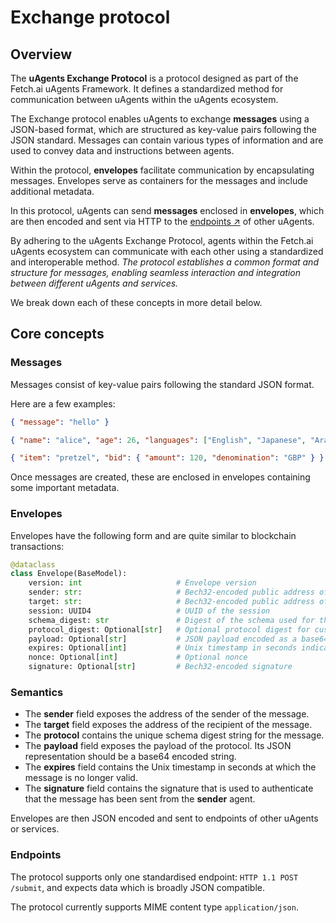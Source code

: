 # Exchange protocol

## Overview

The **uAgents Exchange Protocol** is a protocol designed as part of the Fetch.ai uAgents Framework. It defines a standardized method for communication between uAgents within the uAgents ecosystem.

The Exchange protocol enables uAgents to exchange **messages** using a JSON-based format, which are structured as key-value pairs following the JSON standard. Messages can contain various types of information and are used to convey data and instructions between agents.

Within the protocol, **envelopes** facilitate communication by encapsulating messages. Envelopes serve as containers for the messages and include additional metadata.

In this protocol, uAgents can send **messages** enclosed in **envelopes**, which are then encoded and sent via HTTP to the [endpoints ↗️](/references/contracts/uagents-almanac/endpoints.md) of other uAgents.

By adhering to the uAgents Exchange Protocol, agents within the Fetch.ai uAgents ecosystem can communicate with each other using a standardized and interoperable method. _The protocol establishes a common format and structure for messages, enabling seamless interaction and integration between different uAgents and services._

We break down each of these concepts in more detail below.

## Core concepts

### Messages

Messages consist of key-value pairs following the standard JSON format.

Here are a few examples:

```json
{ "message": "hello" }
```

```json
{ "name": "alice", "age": 26, "languages": ["English", "Japanese", "Arabic"] }
```

```json
{ "item": "pretzel", "bid": { "amount": 120, "denomination": "GBP" } }
```

Once messages are created, these are enclosed in envelopes containing some important metadata.

### Envelopes

Envelopes have the following form and are quite similar to blockchain transactions:

```python
@dataclass
class Envelope(BaseModel):
    version: int                     # Envelope version
    sender: str:                     # Bech32-encoded public address of the sender
    target: str:                     # Bech32-encoded public address of the target recipient
    session: UUID4                   # UUID of the session
    schema_digest: str               # Digest of the schema used for the payload
    protocol_digest: Optional[str]   # Optional protocol digest for custom protocols
    payload: Optional[str]           # JSON payload encoded as a base64 string
	expires: Optional[int]           # Unix timestamp in seconds indicating expiration
    nonce: Optional[int]             # Optional nonce
    signature: Optional[str]         # Bech32-encoded signature
```

### Semantics

- The **sender** field exposes the address of the sender of the message.
- The **target** field exposes the address of the recipient of the message.
- The **protocol** contains the unique schema digest string for the message.
- The **payload** field exposes the payload of the protocol. Its JSON representation should be a base64 encoded string.
- The **expires** field contains the Unix timestamp in seconds at which the message is no longer valid.
- The **signature** field contains the signature that is used to authenticate that the message has been sent from the **sender** agent.

Envelopes are then JSON encoded and sent to endpoints of other uAgents or services.

### Endpoints

The protocol supports only one standardised endpoint: `HTTP 1.1 POST /submit`, and expects data which is broadly JSON compatible.

The protocol currently supports MIME content type `application/json`.
